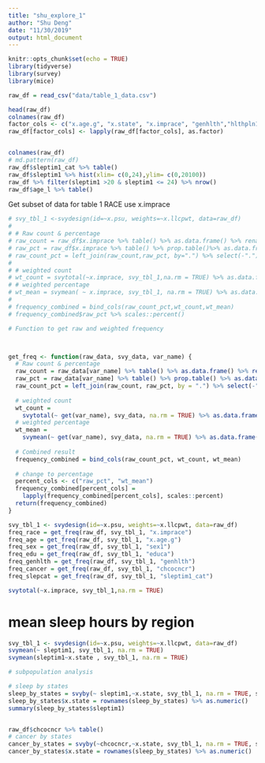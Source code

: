 ```yaml
---
title: "shu_explore_1"
author: "Shu Deng"
date: "11/30/2019"
output: html_document
---
```


```r
knitr::opts_chunk$set(echo = TRUE)
library(tidyverse)
library(survey)
library(mice)
```

```r
raw_df = read_csv("data/table_1_data.csv")
```

```r
head(raw_df)
colnames(raw_df)
factor_cols <- c("x.age.g", "x.state", "x.imprace", "genhlth","hlthpln1","educa" ,"sex1","chcocncr", "sleptim1_cat")
raw_df[factor_cols] <- lapply(raw_df[factor_cols], as.factor)  


colnames(raw_df)
# md.pattern(raw_df)
raw_df$sleptim1_cat %>% table()
raw_df$sleptim1 %>% hist(xlim= c(0,24),ylim= c(0,20100)) 
raw_df %>% filter(sleptim1 >20 & sleptim1 <= 24) %>% nrow()
raw_df$age_l %>% table()
```

Get subset of data for table 1 
RACE use x.imprace
```r
# svy_tbl_1 <-svydesign(id=~x.psu, weights=~x.llcpwt, data=raw_df)
# 
# # Raw count & percentage 
# raw_count = raw_df$x.imprace %>% table() %>% as.data.frame() %>% rename("raw_count" = Freq)
# raw_pct = raw_df$x.imprace %>% table() %>% prop.table()%>% as.data.frame() %>% rename("raw_pct" = Freq)
# raw_count_pct = left_join(raw_count,raw_pct, by=".") %>% select(-".")
# 
# # weighted count 
# wt_count = svytotal(~x.imprace, svy_tbl_1,na.rm = TRUE) %>% as.data.frame() %>% rename("wt_count" = total,"wt_count_se" = SE)
# # weighted percentage
# wt_mean = svymean( ~ x.imprace, svy_tbl_1, na.rm = TRUE) %>% as.data.frame() %>% rename("wt_mean" = mean, "wt_mean_se" = SE)
# 
# frequency_combined = bind_cols(raw_count_pct,wt_count,wt_mean)
# frequency_combined$raw_pct %>% scales::percent()

```

```r
# Function to get raw and weighted frequency 



get_freq <- function(raw_data, svy_data, var_name) {
  # Raw count & percentage
  raw_count = raw_data[var_name] %>% table() %>% as.data.frame() %>% rename("raw_count" = Freq)
  raw_pct = raw_data[var_name] %>% table() %>% prop.table() %>% as.data.frame() %>% rename("raw_pct" = Freq)
  raw_count_pct = left_join(raw_count, raw_pct, by = ".") %>% select(-".")
  
  # weighted count
  wt_count =
    svytotal(~ get(var_name), svy_data, na.rm = TRUE) %>% as.data.frame() %>% rename("wt_count"=total,"wt_count_se"=SE)
  # weighted percentage
  wt_mean = 
    svymean(~ get(var_name), svy_data, na.rm = TRUE) %>% as.data.frame() %>% rename("wt_mean" = mean, "wt_mean_se" = SE)
  
  # Combined result 
  frequency_combined = bind_cols(raw_count_pct, wt_count, wt_mean)
  
  # change to percentage
  percent_cols <- c("raw_pct", "wt_mean")
  frequency_combined[percent_cols] =  
    lapply(frequency_combined[percent_cols], scales::percent)
  return(frequency_combined)
}

```

```r

svy_tbl_1 <- svydesign(id=~x.psu, weights=~x.llcpwt, data=raw_df)
freq_race = get_freq(raw_df, svy_tbl_1, "x.imprace")
freq_age = get_freq(raw_df, svy_tbl_1, "x.age.g")
freq_sex = get_freq(raw_df, svy_tbl_1, "sex1")
freq_edu = get_freq(raw_df, svy_tbl_1, "educa")
freq_genhlth = get_freq(raw_df, svy_tbl_1, "genhlth")
freq_cancer = get_freq(raw_df, svy_tbl_1, "chcocncr")
freq_slepcat = get_freq(raw_df, svy_tbl_1, "sleptim1_cat")

svytotal(~x.imprace, svy_tbl_1,na.rm = TRUE)

```

# mean sleep hours by region 
```r
svy_tbl_1 <- svydesign(id=~x.psu, weights=~x.llcpwt, data=raw_df)
svymean(~ sleptim1, svy_tbl_1, na.rm = TRUE) 
svymean(sleptim1~x.state , svy_tbl_1, na.rm = TRUE) 

# subpopulation analysis 

# sleep by states
sleep_by_states = svyby(~ sleptim1,~x.state, svy_tbl_1, na.rm = TRUE, svymean)
sleep_by_states$x.state = rownames(sleep_by_states) %>% as.numeric()
summary(sleep_by_states$sleptim1)


raw_df$chcocncr %>% table()
# cancer by states
cancer_by_states = svyby(~chcocncr,~x.state, svy_tbl_1, na.rm = TRUE, svymean)
cancer_by_states$x.state = rownames(sleep_by_states) %>% as.numeric()


```





